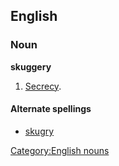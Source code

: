 ==English==

===Noun===
'''skuggery'''

# {{archaic}} [[secrecy|Secrecy]].

====Alternate spellings====
*[[skugry]]

[[Category:English nouns]]